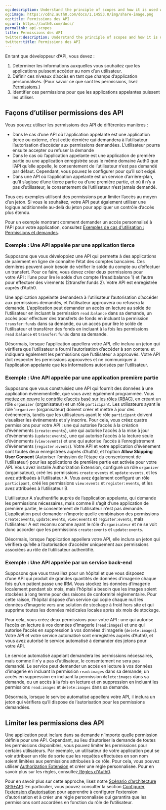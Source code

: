 ```yaml
---
og:description: Understand the principle of scopes and how it is used with APIs.
og:image: https://cdn2.auth0.com/docs/1.14553.0/img/share-image.png
og:title: Permissions des API
og:url: https://auth0.com/docs/
permalink: api-scopes
title: Permissions des API
twitter:description: Understand the principle of scopes and how it is used with APIs.
twitter:title: Permissions des API
---
```


En tant que développeur d’API, vous devez :

1. Déterminer les informations auxquelles vous souhaitez que les applications puissent accéder au nom d’un utilisateur.
2. Définir ces niveaux d’accès en tant que champs d’application personnalisés. (Pour savoir ce que sont les permissions, lisez [Permissions](/apis/scopes).)
3. Identifier ces permissions pour que les applications appelantes puissent les utiliser.

## Façons d’utiliser permissions des API

Vous pouvez utiliser les permissions des API de différentes manières :

* Dans le cas d’une API où l’application appelante est une application tierce ou externe, c’est cette dernière qui demandera à l’utilisateur l’autorisation d’accéder aux permissions demandées. L’utilisateur pourra ensuite accepter ou refuser la demande
* Dans le cas où l’application appelante est une application de première partie ou une application enregistrée sous le même domaine Auth0 que l’API qu’elle appelle, le consentement de l’utilisateur n’est pas demandé par défaut. Cependant, vous pouvez le configurer pour qu’il soit exigé.
* Dans une API où l’application appelante est un service d’arrière-plan, qu’il s’agisse d’une tierce partie ou d’une première partie, et où il n’y a pas d’utilisateur, le consentement de l’utilisateur n’est jamais demandé.

Tous ces exemples utilisent des permissions pour limiter l’accès au moyen d’un jeton. Si vous le souhaitez, votre API peut également utiliser une logique additionnelle au-delà du jeton pour appliquer un contrôle d’accès plus étendu.

Pour un exemple montrant comment demander un accès personnalisé à l’API pour votre application, consultez [Exemples de cas d’utilisation : Permissions et demandes](/apis/scopes/sample-use-cases-scopes-and-claims).

### Exemple : Une API appelée par une application tierce

Supposons que vous développiez une API qui permette à des applications de paiement en ligne de connaître l’état des comptes bancaires. Ces dernières peuvent avoir besoin de vérifier le solde du compte ou d’effectuer un transfert. Pour ce faire, vous devez créer deux permissions pour votre API : l’une pour lire le solde d’un compte (1read:balance 1) et l’autre pour effectuer des virements (2transfer:funds 2). Votre API est enregistrée auprès d’Auth0.

Une application appelante demandera à l’utilisateur l’autorisation d’accéder aux permissions demandés, et l’utilisateur approuvera ou refusera la demande. L’application peut demander un accès en lecture au solde de l’utilisateur en incluant la permission `read:balance` dans sa demande, un accès pour effectuer des transferts de fonds en incluant la permission `transfer:funds` dans sa demande, ou un accès pour lire le solde de l’utilisateur et transférer des fonds en incluant à la fois les permissions `read:balance` et `transfer:funds` dans sa demande.

Désormais, lorsque l’application appellera votre API, elle inclura un jeton qui vérifiera que l’utilisateur a fourni l’autorisation d’accéder à son contenu et indiquera également les permissions que l’utilisateur a approuvés. Votre API doit respecter les permissions approuvées et ne communiquer à l’application appelante que les informations autorisées par l’utilisateur.

### Exemple : Une API appelée par une application première partie

Supposons que vous construisiez une API qui fournit des données à une application événementielle, que vous avez également programmée. Vous [mettez en œuvre le contrôle d’accès basé sur les rôles (RBAC)](/rbac), en créant un rôle `organizer` (organisateur) et un rôle `participant`. Les utilisateurs ayant le rôle '`organizer` (organisateur) doivent créer et mettre à jour des événements, tandis que les utilisateurs ayant le rôle `participant` doivent visualiser les événements et s’y inscrire. Pour cela, vous créez quatre permissions pour votre API : une qui autorise l’accès à la création d’événements (`create:events`), une qui autorise l’accès à la mise à jour d’événements (`update:events`), une qui autorise l’accès à la lecture seule d’événements (`view:events`) et une qui autorise l’accès à l’enregistrement d’événements (`register:events`). Votre API et votre application d’événement sont toutes deux enregistrées auprès d’Auth0, et l’option **Allow Skipping User Consent** (Autoriser l’omission de l’étape du consentement de l’utilisateur) pour les applications de première partie est activée pour votre API. Vous avez installé Authorization Extension, configuré un rôle `organizer` (organisateur), créé les permissions `create:events` et `update:events`, et les avez attribuées à l’utilisateur A. Vous avez également configuré un rôle `participant`, créé les permissions `view:events` et `register:events`, et les avez attribuées à l’utilisateur B.

L’utilisateur A s’authentifie auprès de l’application appelante, qui demande les permissions nécessaires, mais comme il s’agit d’une application de première partie, le consentement de l’utilisateur n’est pas demandé. L’application peut demander n’importe quelle combinaison des permissions `create:events`, `update:events`, `view:events` et `register:events`, mais l’utilisateur A est reconnu comme ayant le rôle d’`organisateur` et ne se voit donc accorder que les permissions `create:events` et `update:events`.

Désormais, lorsque l’application appellera votre API, elle inclura un jeton qui vérifiera qu’elle a l’autorisation d’accéder uniquement aux permissions associées au rôle de l’utilisateur authentifié.

### Exemple : Une API appelée par un service back-end

Supposons que vous travaillez pour un hôpital et que vous disposez d’une API qui produit de grandes quantités de données d’imagerie chaque fois qu’un patient passe une IRM. Vous stockez les données d’imagerie localement pendant six mois, mais l’hôpital a besoin que les images soient stockées à long terme pour des raisons de conformité réglementaire. Pour cette raison, l’hôpital dispose d’un service qui copie chaque nuit les données d’imagerie vers une solution de stockage à froid hors site et qui supprime toutes les données médicales locales après six mois de stockage.

Pour cela, vous créez deux permissions pour votre API : une qui autorise l’accès en lecture à vos données d’imagerie (`read:images`) et une qui autorise l’accès en suppression à vos données d’imagerie (`delete:images`). Votre API et votre service automatisé sont enregistrés auprès d’Auth0, et vous avez autorisé le service automatisé à demander des jetons pour votre API.

Le service automatisé appelant demandera les permissions nécessaires, mais comme il n’y a pas d’utilisateur, le consentement ne sera pas demandé. Le service peut demander un accès en lecture à vos données d’imagerie en incluant la permission `read:images` dans sa demande, un accès en suppression en incluant la permission `delete:images` dans sa demande, ou un accès à la fois en lecture et en suppression en incluant les permissions `read:images` et `delete:images` dans sa demande.

Désormais, lorsque le service automatisé appellera votre API, il inclura un jeton qui vérifiera qu’il dispose de l’autorisation pour les permissions demandées.

## Limiter les permissions des API

Une application peut inclure dans sa demande n’importe quelle permission définie pour une API. Cependant, au lieu d’autoriser la demande de toutes les permissions disponibles, vous pouvez limiter les permissions pour certains utilisateurs. Par exemple, un utilisateur de votre application peut se voir attribuer un rôle de sorte que les requêtes effectuées en son nom soient limitées aux permissions attribuées à ce rôle. Pour cela, vous pouvez utiliser  [Authorization Extension](/extensions/authorization-extension) et créer une règle personnalisée. Pour en savoir plus sur les règles, consultez[ Règles d'Auth0](/rules).

Pour en savoir plus sur cette approche, lisez notre [Scénario d’architecture SPA+API](/architecture-scenarios/spa-api/part-1). En particulier, vous pouvez consulter la section [Configurer l’extension d’autorisation](/get-started/architecture-scenarios/spa-api/part-2#configure-the-authorization-extension) pour apprendre à configurer l’extension d’autorisation et à créer une règle personnalisée qui garantira que les permissions sont accordées en fonction du rôle de l’utilisateur.